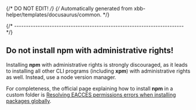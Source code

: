 {/* DO NOT EDIT! */}
{/* Automatically generated from xbb-helper/templates/docusaurus/common. */}

{/* ------------------------------------------------------------------------ */}

## Do not install npm with administrative rights!

Installing **npm** with administrative rights is strongly discouraged,
as it leads to installing all other CLI programs (including **xpm**)
with administrative rights as well.
Instead, use a node version manager.

For completeness, the official page explaining how to install **npm** in
a custom folder is
[Resolving EACCES permissions errors when installing packages globally](https://docs.npmjs.com/getting-started/fixing-npm-permissions).
